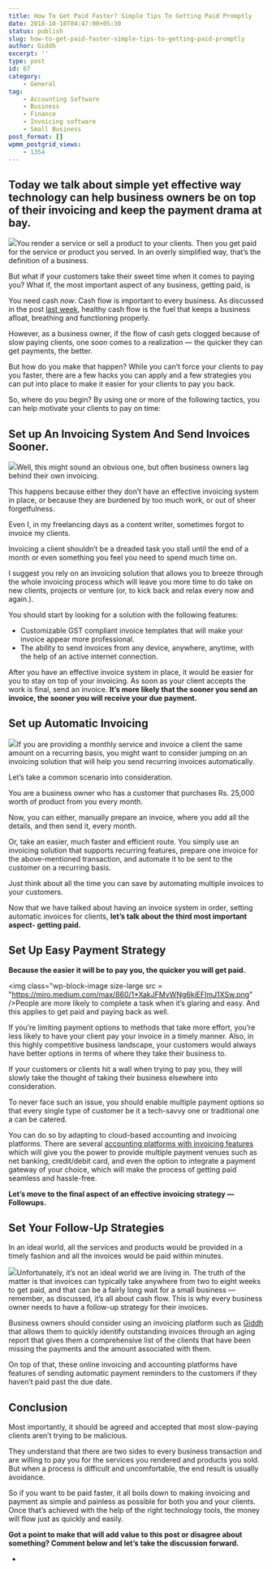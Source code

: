 ```yaml
---
title: How To Get Paid Faster? Simple Tips To Getting Paid Promptly
date: 2018-10-18T04:47:00+05:30
status: publish
slug: how-to-get-paid-faster-simple-tips-to-getting-paid-promptly
author: Giddh
excerpt: ''
type: post
id: 67
category:
    - General
tag:
    - Accounting Software
    - Business
    - Finance
    - Invoicing software
    - Small Business
post_format: []
wpmm_postgrid_views:
    - 1354
---
```

 Today we talk about simple yet effective way technology can help business owners be on top of their invoicing and keep the payment drama at bay. 
--------------------------------------------------------------------------------------------------------------------------------------------------

<img class="wp-block-image size-large" src = "https://miro.medium.com/max/770/1*mxaMPIqHNlaILWVGuehf1g.jpeg" />You render a service or sell a product to your clients. Then you get paid for the service or product you served. In an overly simplified way, that’s the definition of a business.

But what if your customers take their sweet time when it comes to paying you? What if, the most important aspect of any business, getting paid, is

You need cash *now*. Cash flow is important to every business. As discussed in the post [last week](https://blog.giddh.com/a-beginners-guide-to-working-capital-4aecb7891eba), healthy cash flow is the fuel that keeps a business afloat, breathing and functioning properly.

However, as a business owner, if the flow of cash gets clogged because of slow paying clients, one soon comes to a realization — the quicker they can get payments, the better.

But how do you make that happen? While you can’t force your clients to pay you faster, there are a few hacks you can apply and a few strategies you can put into place to make it easier for your clients to pay you back.

So, where do you begin? By using one or more of the following tactics, you can help motivate your clients to pay on time:

Set up An Invoicing System And Send Invoices Sooner.
----------------------------------------------------

<img class="wp-block-image size-large" src = "https://miro.medium.com/max/825/1*AoRTaSkweedm6ja2ajJMEA.jpeg" />Well, this might sound an obvious one, but often business owners lag behind their own invoicing.

This happens because either they don’t have an effective invoicing system in place, or because they are burdened by too much work, or out of sheer forgetfulness.

Even I, in my freelancing days as a content writer, sometimes forgot to invoice my clients.

Invoicing a client shouldn’t be a dreaded task you stall until the end of a month or even something you feel you need to spend much time on.

I suggest you rely on an invoicing solution that allows you to breeze through the whole invoicing process which will leave you more time to do take on new clients, projects or venture (or, to kick back and relax every now and again.).

You should start by looking for a solution with the following features:

- Customizable GST compliant invoice templates that will make your invoice appear more professional.
- The ability to send invoices from any device, anywhere, anytime, with the help of an active internet connection.

After you have an effective invoice system in place, it would be easier for you to stay on top of your invoicing. As soon as your client accepts the work is final, send an invoice. **It’s more likely that the sooner you send an invoice, the sooner you will receive your due payment.**

Set up Automatic Invoicing
--------------------------

<img class="wp-block-image size-large" src ="https://miro.medium.com/max/532/1*8hKMNGKxpruXVfE0ENgbjA.png" />If you are providing a monthly service and invoice a client the same amount on a recurring basis, you might want to consider jumping on an invoicing solution that will help you send recurring invoices automatically.

Let’s take a common scenario into consideration.

You are a business owner who has a customer that purchases Rs. 25,000 worth of product from you every month.

Now, you can either, manually prepare an invoice, where you add all the details, and then send it, every month.

Or, take an easier, much faster and efficient route. You simply use an invoicing solution that supports recurring features, prepare one invoice for the above-mentioned transaction, and automate it to be sent to the customer on a recurring basis.

Just think about all the time you can save by automating multiple invoices to your customers.

Now that we have talked about having an invoice system in order, setting automatic invoices for clients, **let’s talk about the third most important aspect- getting paid.**

Set Up Easy Payment Strategy
----------------------------

**Because the easier it will be to pay you, the quicker you will get paid.**

<img class="wp-block-image size-large src = "https://miro.medium.com/max/860/1*XakJFMvWNg6kiEFImJ1XSw.png" />People are more likely to complete a task when it’s glaring and easy. And this applies to get paid and paying back as well.

If you’re limiting payment options to methods that take more effort, you’re less likely to have your client pay your invoice in a timely manner. Also, in this highly competitive business landscape, your customers would always have better options in terms of where they take their business to.

If your customers or clients hit a wall when trying to pay you, they will slowly take the thought of taking their business elsewhere into consideration.

To never face such an issue, you should enable multiple payment options so that every single type of customer be it a tech-savvy one or traditional one a can be catered.

You can do so by adapting to cloud-based accounting and invoicing platforms. There are several [accounting platforms with invoicing features](https://giddh.com/) which will give you the power to provide multiple payment venues such as net banking, credit/debit card, and even the option to integrate a payment gateway of your choice, which will make the process of getting paid seamless and hassle-free.

**Let’s move to the final aspect of an effective invoicing strategy — Followups.**

Set Your Follow-Up Strategies
-----------------------------

In an ideal world, all the services and products would be provided in a timely fashion and all the invoices would be paid within minutes.

<img class="wp-block-image size-large" src ="https://miro.medium.com/max/660/1*FeBupKNPCNlyIYLH_setgg.png" />Unfortunately, it’s not an ideal world we are living in. The truth of the matter is that invoices can typically take anywhere from two to eight weeks to get paid, and that can be a fairly long wait for a small business — remember, as discussed, it’s all about cash flow. This is why every business owner needs to have a follow-up strategy for their invoices.

Business owners should consider using an invoicing platform such as [Giddh](https://giddh.com/) that allows them to quickly identify outstanding invoices through an aging report that gives them a comprehensive list of the clients that have been missing the payments and the amount associated with them.

On top of that, these online invoicing and accounting platforms have features of sending automatic payment reminders to the customers if they haven’t paid past the due date.

**Conclusion**
--------------

Most importantly, it should be agreed and accepted that most slow-paying clients aren’t trying to be malicious.

They understand that there are two sides to every business transaction and are willing to pay you for the services you rendered and products you sold. But when a process is difficult and uncomfortable, the end result is usually avoidance.

So if you want to be paid faster, it all boils down to making invoicing and payment as simple and painless as possible for both you and your clients. Once that’s achieved with the help of the right technology tools, the money will flow just as quickly and easily.

**Got a point to make that will add value to this post or disagree about something? Comment below and let’s take the discussion forward.**


[](https://medium.com/m/signin?operation=register&redirect=https%3A%2F%2Fblog.giddh.com%2Fhow-to-get-paid-faster-simple-tips-to-getting-paid-promptly-5ca25b72f18f&source=post_sidebar--------------------------bookmark_sidebar-)

- 